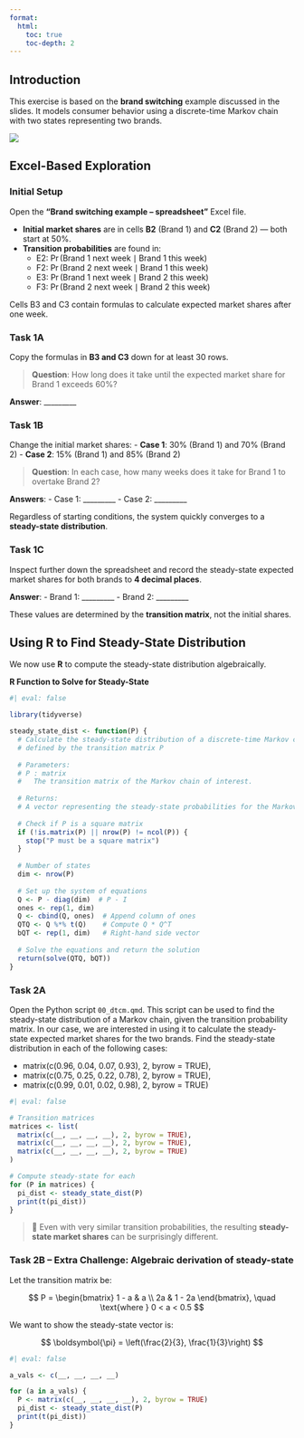 ---
format:
  html: 
    toc: true
    toc-depth: 2
---

## Introduction

This exercise is based on the **brand switching** example discussed in the slides. It models consumer behavior using a discrete-time Markov chain with two states representing two brands.

![](lab_ex.png){fig-align="center"}

## Excel-Based Exploration

### Initial Setup

Open the **"Brand switching example – spreadsheet"** Excel file.

- **Initial market shares** are in cells **B2** (Brand 1) and **C2** (Brand 2) — both start at 50%.
- **Transition probabilities** are found in:
  - E2: $\Pr(\text{Brand 1 next week} \mid \text{Brand 1 this week})$
  - F2: $\Pr(\text{Brand 2 next week} \mid \text{Brand 1 this week})$
  - E3: $\Pr(\text{Brand 1 next week} \mid \text{Brand 2 this week})$
  - F3: $\Pr(\text{Brand 2 next week} \mid \text{Brand 2 this week})$

Cells B3 and C3 contain formulas to calculate expected market shares after one week.

### Task 1A

Copy the formulas in **B3 and C3** down for at least 30 rows.

> **Question**: How long does it take until the expected market share for Brand 1 exceeds 60%?

**Answer**: _________

### Task 1B

Change the initial market shares:
- **Case 1**: 30% (Brand 1) and 70% (Brand 2)
- **Case 2**: 15% (Brand 1) and 85% (Brand 2)

> **Question**: In each case, how many weeks does it take for Brand 1 to overtake Brand 2?

**Answers**:
- Case 1: _________
- Case 2: _________

Regardless of starting conditions, the system quickly converges to a **steady-state distribution**.

### Task 1C

Inspect further down the spreadsheet and record the steady-state expected market shares for both brands to **4 decimal places**.

**Answer**:
- Brand 1:  _________
- Brand 2:  _________

These values are determined by the **transition matrix**, not the initial shares.

## Using R to Find Steady-State Distribution

We now use **R** to compute the steady-state distribution algebraically.

**R Function to Solve for Steady-State**

```{r}
#| eval: false

library(tidyverse)

steady_state_dist <- function(P) {
  # Calculate the steady-state distribution of a discrete-time Markov chain
  # defined by the transition matrix P
  
  # Parameters:
  # P : matrix
  #   The transition matrix of the Markov chain of interest.
  
  # Returns:
  # A vector representing the steady-state probabilities for the Markov chain.
  
  # Check if P is a square matrix
  if (!is.matrix(P) || nrow(P) != ncol(P)) {
    stop("P must be a square matrix")
  }
  
  # Number of states
  dim <- nrow(P)
  
  # Set up the system of equations
  Q <- P - diag(dim)  # P - I
  ones <- rep(1, dim) 
  Q <- cbind(Q, ones)  # Append column of ones
  QTQ <- Q %*% t(Q)    # Compute Q * Q^T
  bQT <- rep(1, dim)   # Right-hand side vector
  
  # Solve the equations and return the solution
  return(solve(QTQ, bQT))
}
```

### Task 2A

Open the Python script `00_dtcm.qmd`. This script can be used to find the steady-state distribution of a Markov chain, given the transition probability matrix. In our case, we are interested in using it to calculate the steady-state expected market shares for the two brands. Find the steady-state distribution in each of the following cases:

- matrix(c(0.96, 0.04, 0.07, 0.93), 2, byrow = TRUE),
- matrix(c(0.75, 0.25, 0.22, 0.78), 2, byrow = TRUE),
- matrix(c(0.99, 0.01, 0.02, 0.98), 2, byrow = TRUE)


```{r}
#| eval: false

# Transition matrices
matrices <- list(
  matrix(c(__, __, __, __), 2, byrow = TRUE),
  matrix(c(__, __, __, __), 2, byrow = TRUE),
  matrix(c(__, __, __, __), 2, byrow = TRUE)
)

# Compute steady-state for each
for (P in matrices) {
  pi_dist <- steady_state_dist(P)
  print(t(pi_dist))
}
```


> 🧠 Even with very similar transition probabilities, the resulting **steady-state market shares** can be surprisingly different.

### Task 2B – Extra Challenge: Algebraic derivation of steady-state

Let the transition matrix be:

$$
P = \begin{bmatrix}
1 - a & a \\
2a & 1 - 2a
\end{bmatrix}, \quad \text{where } 0 < a < 0.5
$$

We want to show the steady-state vector is:

$$
\boldsymbol{\pi} = \left(\frac{2}{3}, \frac{1}{3}\right)
$$


```{r}
#| eval: false

a_vals <- c(__, __, __, __)

for (a in a_vals) {
  P <- matrix(c(__, __, __, __), 2, byrow = TRUE)
  pi_dist <- steady_state_dist(P)
  print(t(pi_dist))
}
```

